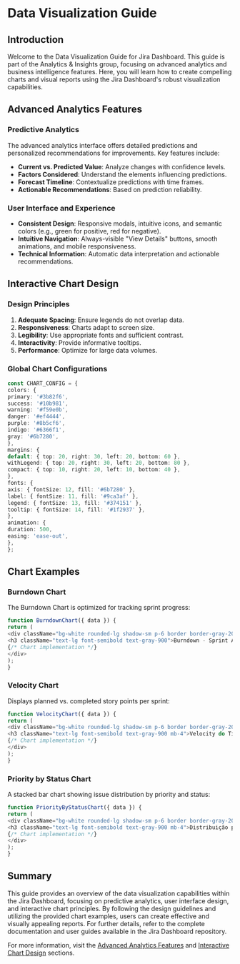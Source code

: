 # Data Visualization Guide

## Introduction

Welcome to the Data Visualization Guide for Jira Dashboard. This guide is part of the Analytics & Insights group, focusing on advanced analytics and business intelligence features. Here, you will learn how to create compelling charts and visual reports using the Jira Dashboard's robust visualization capabilities.

## Advanced Analytics Features

### Predictive Analytics

The advanced analytics interface offers detailed predictions and personalized recommendations for improvements. Key features include:

- **Current vs. Predicted Value**: Analyze changes with confidence levels.
- **Factors Considered**: Understand the elements influencing predictions.
- **Forecast Timeline**: Contextualize predictions with time frames.
- **Actionable Recommendations**: Based on prediction reliability.

### User Interface and Experience

- **Consistent Design**: Responsive modals, intuitive icons, and semantic colors (e.g., green for positive, red for negative).
- **Intuitive Navigation**: Always-visible "View Details" buttons, smooth animations, and mobile responsiveness.
- **Technical Information**: Automatic data interpretation and actionable recommendations.

## Interactive Chart Design

### Design Principles

1. **Adequate Spacing**: Ensure legends do not overlap data.
2. **Responsiveness**: Charts adapt to screen size.
3. **Legibility**: Use appropriate fonts and sufficient contrast.
4. **Interactivity**: Provide informative tooltips.
5. **Performance**: Optimize for large data volumes.

### Global Chart Configurations

```typescript
const CHART_CONFIG = {
colors: {
primary: '#3b82f6',
success: '#10b981',
warning: '#f59e0b',
danger: '#ef4444',
purple: '#8b5cf6',
indigo: '#6366f1',
gray: '#6b7280',
},
margins: {
default: { top: 20, right: 30, left: 20, bottom: 60 },
withLegend: { top: 20, right: 30, left: 20, bottom: 80 },
compact: { top: 10, right: 20, left: 10, bottom: 40 },
},
fonts: {
axis: { fontSize: 12, fill: '#6b7280' },
label: { fontSize: 11, fill: '#9ca3af' },
legend: { fontSize: 13, fill: '#374151' },
tooltip: { fontSize: 14, fill: '#1f2937' },
},
animation: {
duration: 500,
easing: 'ease-out',
},
};
```

## Chart Examples

### Burndown Chart

The Burndown Chart is optimized for tracking sprint progress:

```typescript
function BurndownChart({ data }) {
return (
<div className="bg-white rounded-lg shadow-sm p-6 border border-gray-200">
<h3 className="text-lg font-semibold text-gray-900">Burndown - Sprint Atual</h3>
{/* Chart implementation */}
</div>
);
}
```

### Velocity Chart

Displays planned vs. completed story points per sprint:

```typescript
function VelocityChart({ data }) {
return (
<div className="bg-white rounded-lg shadow-sm p-6 border border-gray-200">
<h3 className="text-lg font-semibold text-gray-900 mb-4">Velocity do Time</h3>
{/* Chart implementation */}
</div>
);
}
```

### Priority by Status Chart

A stacked bar chart showing issue distribution by priority and status:

```typescript
function PriorityByStatusChart({ data }) {
return (
<div className="bg-white rounded-lg shadow-sm p-6 border border-gray-200">
<h3 className="text-lg font-semibold text-gray-900 mb-4">Distribuição por Prioridade</h3>
{/* Chart implementation */}
</div>
);
}
```

## Summary

This guide provides an overview of the data visualization capabilities within the Jira Dashboard, focusing on predictive analytics, user interface design, and interactive chart principles. By following the design guidelines and utilizing the provided chart examples, users can create effective and visually appealing reports. For further details, refer to the complete documentation and user guides available in the Jira Dashboard repository.

For more information, visit the [Advanced Analytics Features](https://example.com/advanced-analytics-features) and [Interactive Chart Design](https://example.com/interactive-chart-design) sections.
